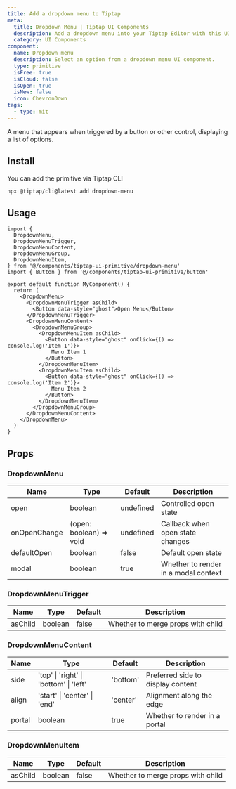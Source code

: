 ```yaml
---
title: Add a dropdown menu to Tiptap
meta:
  title: Dropdown Menu | Tiptap UI Components
  description: Add a dropdown menu into your Tiptap Editor with this UI Component. More in the docs!
  category: UI Components
component:
  name: Dropdown menu
  description: Select an option from a dropdown menu UI component.
  type: primitive
  isFree: true
  isCloud: false
  isOpen: true
  isNew: false
  icon: ChevronDown
tags:
  - type: mit
---
```



A menu that appears when triggered by a button or other control, displaying a list of options.

<CodeDemo
  isScrollable
  src="https://template.tiptap.dev/preview/tiptap-ui-primitive/dropdown-menu"
/>

## Install

You can add the primitive via Tiptap CLI

```bash
npx @tiptap/cli@latest add dropdown-menu
```

## Usage

```tsx
import {
  DropdownMenu,
  DropdownMenuTrigger,
  DropdownMenuContent,
  DropdownMenuGroup,
  DropdownMenuItem,
} from '@/components/tiptap-ui-primitive/dropdown-menu'
import { Button } from '@/components/tiptap-ui-primitive/button'

export default function MyComponent() {
  return (
    <DropdownMenu>
      <DropdownMenuTrigger asChild>
        <Button data-style="ghost">Open Menu</Button>
      </DropdownMenuTrigger>
      <DropdownMenuContent>
        <DropdownMenuGroup>
          <DropdownMenuItem asChild>
            <Button data-style="ghost" onClick={() => console.log('Item 1')}>
              Menu Item 1
            </Button>
          </DropdownMenuItem>
          <DropdownMenuItem asChild>
            <Button data-style="ghost" onClick={() => console.log('Item 2')}>
              Menu Item 2
            </Button>
          </DropdownMenuItem>
        </DropdownMenuGroup>
      </DropdownMenuContent>
    </DropdownMenu>
  )
}
```

## Props

### DropdownMenu

| Name         | Type                    | Default   | Description                          |
| ------------ | ----------------------- | --------- | ------------------------------------ |
| open         | boolean                 | undefined | Controlled open state                |
| onOpenChange | (open: boolean) => void | undefined | Callback when open state changes     |
| defaultOpen  | boolean                 | false     | Default open state                   |
| modal        | boolean                 | true      | Whether to render in a modal context |

### DropdownMenuTrigger

| Name    | Type    | Default | Description                       |
| ------- | ------- | ------- | --------------------------------- |
| asChild | boolean | false   | Whether to merge props with child |

### DropdownMenuContent

| Name   | Type                                   | Default  | Description                       |
| ------ | -------------------------------------- | -------- | --------------------------------- |
| side   | 'top' \| 'right' \| 'bottom' \| 'left' | 'bottom' | Preferred side to display content |
| align  | 'start' \| 'center' \| 'end'           | 'center' | Alignment along the edge          |
| portal | boolean                                | true     | Whether to render in a portal     |

### DropdownMenuItem

| Name    | Type    | Default | Description                       |
| ------- | ------- | ------- | --------------------------------- |
| asChild | boolean | false   | Whether to merge props with child |
